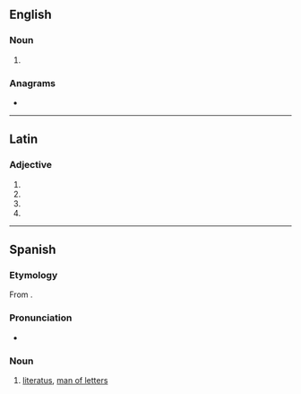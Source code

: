 ==English==

===Noun===
{{en-noun|literati}}

# {{singular of|en|literati}}

===Anagrams===
* {{anagrams|en|a=aeilortt|rotalite}}

----

==Latin==

===Adjective===
{{la-adj-form|literātō}}

# {{inflection of|la|literātus||dat|m|s}}
# {{inflection of|la|literātus||dat|n|s}}
# {{inflection of|la|literātus||abl|m|s}}
# {{inflection of|la|literātus||abl|n|s}}

----

==Spanish==

===Etymology===
From {{der|es|la|litterātus}}.

===Pronunciation===
* {{es-IPA}}

===Noun===
{{es-noun|m|f=literata}}

# [[literatus]], [[man of letters]]